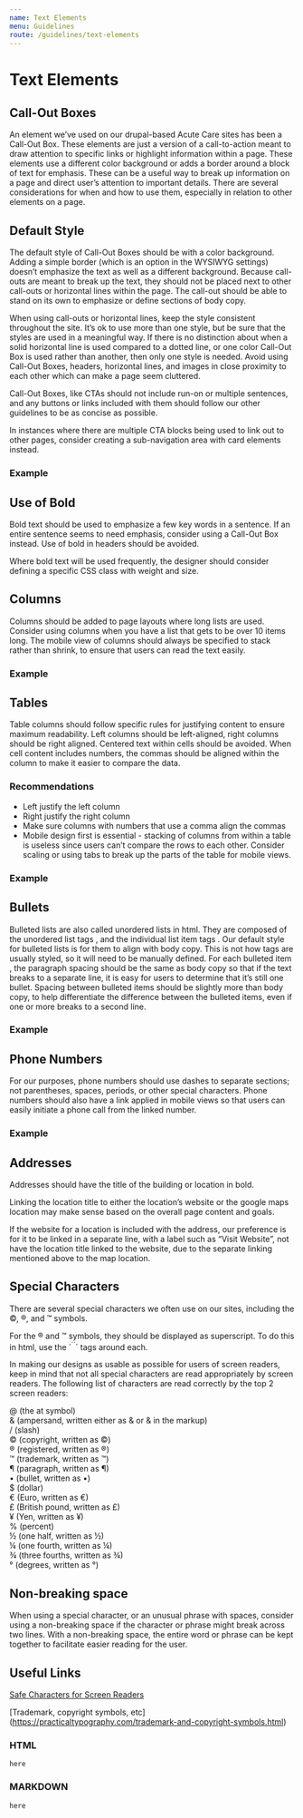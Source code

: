 ```yaml
---
name: Text Elements
menu: Guidelines
route: /guidelines/text-elements
---
```


# Text Elements

## Call-Out Boxes
An element we’ve used on our drupal-based Acute Care sites has been a Call-Out Box. These elements are just a version of a call-to-action meant to draw attention to specific links or highlight information within a page. These elements use a different color background or adds a border around a block of text for emphasis. These can be a useful way to break up information on a page and direct user’s attention to important details. There are several considerations for when and how to use them, especially in relation to other elements on a page.

## Default Style

<p>The default style of Call-Out Boxes should be with a color background. Adding a simple border (which is an option in the WYSIWYG settings) doesn’t emphasize the text as well as a different background. Because call-outs are meant to break up the text, they should not be placed next to other call-outs or horizontal lines within the page. The call-out should be able to stand on its own to emphasize or define sections of body copy.</p>

<p>When using call-outs or horizontal lines, keep the style consistent throughout the site. It’s ok to use more than one style, but be sure that the styles are used in a meaningful way. If there is no distinction about when a solid horizontal line is used compared to a dotted line, or one color Call-Out Box is used rather than another, then only one style is needed. Avoid using Call-Out Boxes, headers, horizontal lines, and images in close proximity to each other which can make a page seem cluttered.</p>

<p>Call-Out Boxes, like CTAs should not include run-on or multiple sentences, and any buttons or links included with them should follow our other guidelines to be as concise as possible.</p>

<p>In instances where there are multiple CTA blocks being used to link out to other pages, consider creating a sub-navigation area with card elements instead.</p>

### Example

## Use of Bold
<p>Bold text should be used to emphasize a few key words in a sentence. If an entire sentence seems to need emphasis, consider using a Call-Out Box instead. Use of bold in headers should be avoided.</p>
<p>Where bold text will be used frequently, the designer should consider defining a specific CSS class with weight and size.</p>


## Columns

Columns should be added to page layouts where long lists are used. Consider using columns when you have a list that gets to be over 10 items long. The mobile view of columns should always be specified to stack rather than shrink, to ensure that users can read the text easily.

### Example

## Tables

Table columns should follow specific rules for justifying content to ensure maximum readability. Left columns should be left-aligned, right columns should be right aligned. Centered text within cells should be avoided. When cell content includes numbers, the commas should be aligned within the column to make it easier to compare the data.

### Recommendations
<ul>
<li>Left justify the left column</li>
<li>Right justify the right column</li>
<li>Make sure columns with numbers that use a comma align the commas</li>
<li>Mobile design first is essential - stacking of columns from within a table is useless since users can’t compare the rows to each other. Consider scaling or using tabs to break up the parts of the table for mobile views.</li>
</ul>

### Example

## Bullets

Bulleted lists are also called unordered lists in html. They are composed of the unordered list tags , and the individual list item tags . Our default style for bulleted lists is for them to align with body copy. This is not how  tags are usually styled, so it will need to be manually defined. For each bulleted item , the paragraph spacing should be the same as body copy so that if the text breaks to a separate line, it is easy for users to determine that it’s still one bullet. Spacing between bulleted items should be slightly more than body copy, to help differentiate the difference between the bulleted items, even if one or more breaks to a second line.

### Example

## Phone Numbers

<p>For our purposes, phone numbers should use dashes to separate sections; not parentheses, spaces, periods, or other special characters. Phone numbers should also have a link applied in mobile views so that users can easily initiate a phone call from the linked number.</p>

### Example

## Addresses

<p>Addresses should have the title of the building or location in bold.</p>

<p>Linking the location title to either the location’s website or the google maps location may make sense based on the overall page content and goals.</p>

<p>If the website for a location is included with the address, our preference is for it to be linked in a separate line, with a label such as “Visit Website”, not have the location title linked to the website, due to the separate linking mentioned above to the map location.</p>


## Special Characters
<p>There are several special characters we often use on our sites, including the ©, ®, and ™ symbols.</p>
<p>For the ® and ™ symbols, they should be displayed as superscript. To do this in html, use the `<sup>``</sup>` tags around each.</p>

<p>In making our designs as usable as possible for users of screen readers, keep in mind that not all special characters are read appropriately by screen readers. The following list of characters are read correctly by the top 2 screen readers:</p>
<div>@ (the at symbol)</div>
<div>& (ampersand, written either as & or &amp; in the markup)</div>
<div>/ (slash)</div>
<div>© (copyright, written as &copy;)</div>
<div>® (registered, written as &reg;)</div>
<div>™ (trademark, written as &trade;)</div>
<div>¶ (paragraph, written as &para;)</div>
<div>• (bullet, written as &#8226;)</div>
<div>$ (dollar)</div>
<div>€ (Euro, written as &#8364;)</div>
<div>£ (British pound, written as &pound;)</div>
<div>¥ (Yen, written as &yen;)</div>
<div>% (percent)</div>
<div>½ (one half, written as &frac12;)</div>
<div>¼ (one fourth, written as &frac14;)</div>
<div>¾ (three fourths, written as &frac34;)</div>
<div>° (degrees, written as &deg;)</div>


## Non-breaking space
When using a special character, or an unusual phrase with spaces, consider using a non-breaking space if the character or phrase might break across two lines. With a non-breaking space, the entire word or phrase can be kept together to facilitate easier reading for the user.

## Useful Links

[Safe Characters for Screen Readers](https://www.deque.com/blog/dont-screen-readers-read-whats-screen-part-1-punctuation-typographic-symbols/)

[Trademark, copyright symbols, etc] (https://practicaltypography.com/trademark-and-copyright-symbols.html)

### HTML

`here`

### MARKDOWN 

`here`

